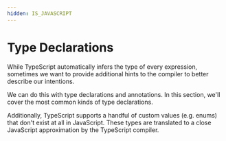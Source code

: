 ```yaml
---
hidden: IS_JAVASCRIPT
---
```


# Type Declarations

While TypeScript automatically infers the type of every expression, sometimes we want to provide additional hints to the compiler to better describe our intentions.

We can do this with type declarations and annotations. In this section, we'll cover the most common kinds of type declarations.

Additionally, TypeScript supports a handful of custom values (e.g. enums) that don't exist at all in JavaScript. These types are translated to a close JavaScript approximation by the TypeScript compiler.
